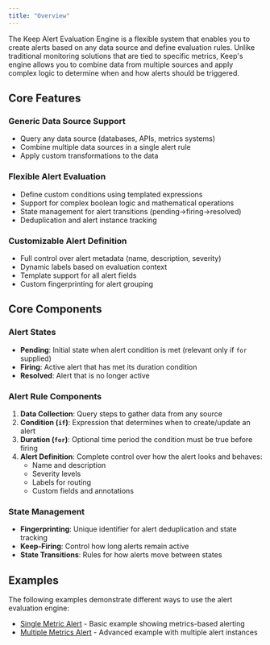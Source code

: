 ```yaml
---
title: "Overview"
---
```


The Keep Alert Evaluation Engine is a flexible system that enables you to create alerts based on any data source and define evaluation rules. Unlike traditional monitoring solutions that are tied to specific metrics, Keep's engine allows you to combine data from multiple sources and apply complex logic to determine when and how alerts should be triggered.

## Core Features

### Generic Data Source Support
- Query any data source (databases, APIs, metrics systems)
- Combine multiple data sources in a single alert rule
- Apply custom transformations to the data

### Flexible Alert Evaluation
- Define custom conditions using templated expressions
- Support for complex boolean logic and mathematical operations
- State management for alert transitions (pending->firing->resolved)
- Deduplication and alert instance tracking

### Customizable Alert Definition
- Full control over alert metadata (name, description, severity)
- Dynamic labels based on evaluation context
- Template support for all alert fields
- Custom fingerprinting for alert grouping

## Core Components

### Alert States
- **Pending**: Initial state when alert condition is met (relevant only if `for` supplied)
- **Firing**: Active alert that has met its duration condition
- **Resolved**: Alert that is no longer active

### Alert Rule Components
1. **Data Collection**: Query steps to gather data from any source
2. **Condition (`if`)**: Expression that determines when to create/update an alert
3. **Duration (`for`)**: Optional time period the condition must be true before firing
4. **Alert Definition**: Complete control over how the alert looks and behaves:
   - Name and description
   - Severity levels
   - Labels for routing
   - Custom fields and annotations

### State Management
- **Fingerprinting**: Unique identifier for alert deduplication and state tracking
- **Keep-Firing**: Control how long alerts remain active
- **State Transitions**: Rules for how alerts move between states

## Examples
The following examples demonstrate different ways to use the alert evaluation engine:

- [Single Metric Alert](/alertevaluation/examples/victoriametricssingle) - Basic example showing metrics-based alerting
- [Multiple Metrics Alert](/alertevaluation/examples/victoriametricsmulti) - Advanced example with multiple alert instances

